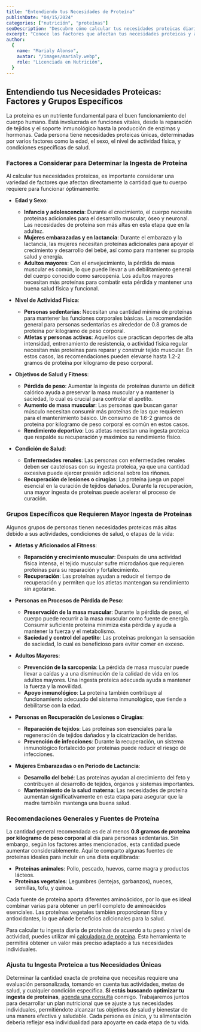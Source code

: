 ```yaml
---
title: "Entendiendo tus Necesidades de Proteína"
publishDate: "04/15/2024"
categories: ["nutrición", "proteínas"]
seoDescription: "Descubre cómo calcular tus necesidades proteicas diarias y cuáles factores y grupos específicos requieren un consumo mayor de proteínas."
excerpt: "Conoce los factores que afectan tus necesidades proteicas y ajusta tu ingesta para alcanzar tus objetivos de salud y fitness."
author:
  {
    name: "Marialy Alonso",
    avatar: "/images/marialy.webp",
    role: "Licenciada en Nutrición",
  }
---
```


## Entendiendo tus Necesidades Proteicas: Factores y Grupos Específicos

La proteína es un nutriente fundamental para el buen funcionamiento del cuerpo humano. Está involucrada en funciones vitales, desde la reparación de tejidos y el soporte inmunológico hasta la producción de enzimas y hormonas. Cada persona tiene necesidades proteicas únicas, determinadas por varios factores como la edad, el sexo, el nivel de actividad física, y condiciones específicas de salud.

### Factores a Considerar para Determinar la Ingesta de Proteína

Al calcular tus necesidades proteicas, es importante considerar una variedad de factores que afectan directamente la cantidad que tu cuerpo requiere para funcionar óptimamente:

- **Edad y Sexo**:
  - **Infancia y adolescencia**: Durante el crecimiento, el cuerpo necesita proteínas adicionales para el desarrollo muscular, óseo y neuronal. Las necesidades de proteína son más altas en esta etapa que en la adultez.
  - **Mujeres embarazadas y en lactancia**: Durante el embarazo y la lactancia, las mujeres necesitan proteínas adicionales para apoyar el crecimiento y desarrollo del bebé, así como para mantener su propia salud y energía.
  - **Adultos mayores**: Con el envejecimiento, la pérdida de masa muscular es común, lo que puede llevar a un debilitamiento general del cuerpo conocido como sarcopenia. Los adultos mayores necesitan más proteínas para combatir esta pérdida y mantener una buena salud física y funcional.
- **Nivel de Actividad Física**:

  - **Personas sedentarias**: Necesitan una cantidad mínima de proteínas para mantener las funciones corporales básicas. La recomendación general para personas sedentarias es alrededor de 0.8 gramos de proteína por kilogramo de peso corporal.
  - **Atletas y personas activas**: Aquellos que practican deportes de alta intensidad, entrenamiento de resistencia, o actividad física regular necesitan más proteínas para reparar y construir tejido muscular. En estos casos, las recomendaciones pueden elevarse hasta 1.2-2 gramos de proteína por kilogramo de peso corporal.

- **Objetivos de Salud y Fitness**:

  - **Pérdida de peso**: Aumentar la ingesta de proteínas durante un déficit calórico ayuda a preservar la masa muscular y a mantener la saciedad, lo cual es crucial para controlar el apetito.
  - **Aumento de masa muscular**: Las personas que buscan ganar músculo necesitan consumir más proteínas de las que requieren para el mantenimiento básico. Un consumo de 1.6-2 gramos de proteína por kilogramo de peso corporal es común en estos casos.
  - **Rendimiento deportivo**: Los atletas necesitan una ingesta proteica que respalde su recuperación y maximice su rendimiento físico.

- **Condición de Salud**:
  - **Enfermedades renales**: Las personas con enfermedades renales deben ser cautelosas con su ingesta proteica, ya que una cantidad excesiva puede ejercer presión adicional sobre los riñones.
  - **Recuperación de lesiones o cirugías**: La proteína juega un papel esencial en la curación de tejidos dañados. Durante la recuperación, una mayor ingesta de proteínas puede acelerar el proceso de curación.

### Grupos Específicos que Requieren Mayor Ingesta de Proteínas

Algunos grupos de personas tienen necesidades proteicas más altas debido a sus actividades, condiciones de salud, o etapas de la vida:

- **Atletas y Aficionados al Fitness**:

  - **Reparación y crecimiento muscular**: Después de una actividad física intensa, el tejido muscular sufre microdaños que requieren proteínas para su reparación y fortalecimiento.
  - **Recuperación**: Las proteínas ayudan a reducir el tiempo de recuperación y permiten que los atletas mantengan su rendimiento sin agotarse.

- **Personas en Procesos de Pérdida de Peso**:

  - **Preservación de la masa muscular**: Durante la pérdida de peso, el cuerpo puede recurrir a la masa muscular como fuente de energía. Consumir suficiente proteína minimiza esta pérdida y ayuda a mantener la fuerza y el metabolismo.
  - **Saciedad y control del apetito**: Las proteínas prolongan la sensación de saciedad, lo cual es beneficioso para evitar comer en exceso.

- **Adultos Mayores**:

  - **Prevención de la sarcopenia**: La pérdida de masa muscular puede llevar a caídas y a una disminución de la calidad de vida en los adultos mayores. Una ingesta proteica adecuada ayuda a mantener la fuerza y la movilidad.
  - **Apoyo inmunológico**: La proteína también contribuye al funcionamiento adecuado del sistema inmunológico, que tiende a debilitarse con la edad.

- **Personas en Recuperación de Lesiones o Cirugías**:

  - **Reparación de tejidos**: Las proteínas son esenciales para la regeneración de tejidos dañados y la cicatrización de heridas.
  - **Prevención de infecciones**: Durante la recuperación, un sistema inmunológico fortalecido por proteínas puede reducir el riesgo de infecciones.

- **Mujeres Embarazadas o en Periodo de Lactancia**:
  - **Desarrollo del bebé**: Las proteínas ayudan al crecimiento del feto y contribuyen al desarrollo de tejidos, órganos y sistemas importantes.
  - **Mantenimiento de la salud materna**: Las necesidades de proteína aumentan significativamente en esta etapa para asegurar que la madre también mantenga una buena salud.

### Recomendaciones Generales y Fuentes de Proteína

La cantidad general recomendada es de al menos **0.8 gramos de proteína por kilogramo de peso corporal** al día para personas sedentarias. Sin embargo, según los factores antes mencionados, esta cantidad puede aumentar considerablemente. Aquí te comparto algunas fuentes de proteínas ideales para incluir en una dieta equilibrada:

- **Proteínas animales**: Pollo, pescado, huevos, carne magra y productos lácteos.
- **Proteínas vegetales**: Legumbres (lentejas, garbanzos), nueces, semillas, tofu, y quinoa.

Cada fuente de proteína aporta diferentes aminoácidos, por lo que es ideal combinar varias para obtener un perfil completo de aminoácidos esenciales. Las proteínas vegetales también proporcionan fibra y antioxidantes, lo que añade beneficios adicionales para la salud.

Para calcular tu ingesta diaria de proteínas de acuerdo a tu peso y nivel de actividad, puedes utilizar mi [calculadora de proteína](/herramientas/calculadora-proteina). Esta herramienta te permitirá obtener un valor más preciso adaptado a tus necesidades individuales.

### Ajusta tu Ingesta Proteica a tus Necesidades Únicas

Determinar la cantidad exacta de proteína que necesitas requiere una evaluación personalizada, tomando en cuenta tus actividades, metas de salud, y cualquier condición específica. **Si estás buscando optimizar tu ingesta de proteínas**, [agenda una consulta](/#precios) conmigo. Trabajaremos juntos para desarrollar un plan nutricional que se ajuste a tus necesidades individuales, permitiéndote alcanzar tus objetivos de salud y bienestar de una manera efectiva y saludable. Cada persona es única, y tu alimentación debería reflejar esa individualidad para apoyarte en cada etapa de tu vida.
